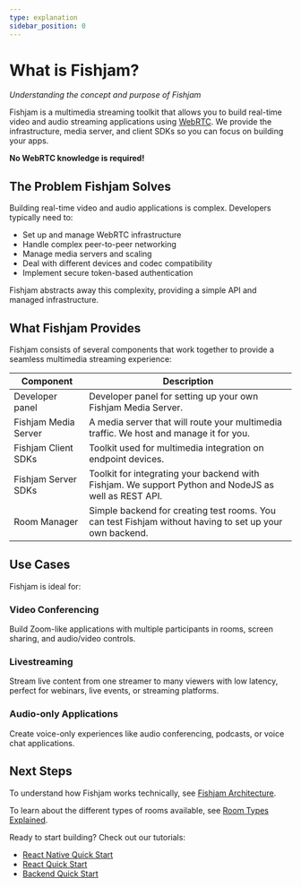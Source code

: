 ```yaml
---
type: explanation
sidebar_position: 0
---
```


# What is Fishjam?

_Understanding the concept and purpose of Fishjam_

Fishjam is a multimedia streaming toolkit that allows you to build real-time video and audio streaming applications using [WebRTC](https://developer.mozilla.org/en-US/docs/Web/API/WebRTC_API).
We provide the infrastructure, media server, and client SDKs so you can focus on building your apps.

**No WebRTC knowledge is required!**

## The Problem Fishjam Solves

Building real-time video and audio applications is complex. Developers typically need to:

- Set up and manage WebRTC infrastructure
- Handle complex peer-to-peer networking
- Manage media servers and scaling
- Deal with different devices and codec compatibility
- Implement secure token-based authentication

Fishjam abstracts away this complexity, providing a simple API and managed infrastructure.

## What Fishjam Provides

Fishjam consists of several components that work together to provide a seamless multimedia streaming experience:

| Component            | Description                                                                                             |
| -------------------- | ------------------------------------------------------------------------------------------------------- |
| Developer panel      | Developer panel for setting up your own Fishjam Media Server.                                           |
| Fishjam Media Server | A media server that will route your multimedia traffic. We host and manage it for you.                  |
| Fishjam Client SDKs  | Toolkit used for multimedia integration on endpoint devices.                                            |
| Fishjam Server SDKs  | Toolkit for integrating your backend with Fishjam. We support Python and NodeJS as well as REST API.    |
| Room Manager         | Simple backend for creating test rooms. You can test Fishjam without having to set up your own backend. |

## Use Cases

Fishjam is ideal for:

### Video Conferencing

Build Zoom-like applications with multiple participants in rooms, screen sharing, and audio/video controls.

### Livestreaming

Stream live content from one streamer to many viewers with low latency, perfect for webinars, live events, or streaming platforms.

### Audio-only Applications

Create voice-only experiences like audio conferencing, podcasts, or voice chat applications.

## Next Steps

To understand how Fishjam works technically, see [Fishjam Architecture](/explanation/architecture).

To learn about the different types of rooms available, see [Room Types Explained](/explanation/room-types).

Ready to start building? Check out our tutorials:

- [React Native Quick Start](/tutorials/react-native-quick-start)
- [React Quick Start](/tutorials/react-quick-start)
- [Backend Quick Start](/tutorials/backend-quick-start)
